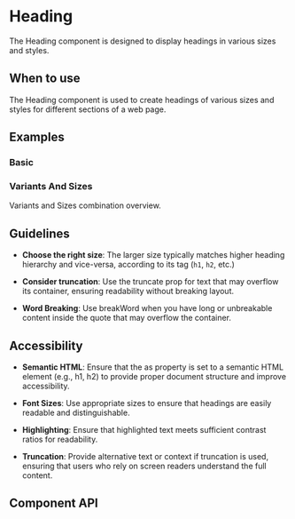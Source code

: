 
<Meta of={Heading} />

# Heading

The Heading component is designed to display headings in various sizes and styles.

## When to use

The Heading component is used to create headings of various sizes and styles for different sections of a web page.

## Examples

### Basic

<Canvas of={Basic} />

### Variants And Sizes

Variants and Sizes combination overview.

<Canvas of={VariantsAndSizes} />

## Guidelines

- **Choose the right size**: The larger size typically matches higher heading hierarchy and vice-versa, according to its
  tag (`h1`, `h2`, etc.)

- **Consider truncation**: Use the truncate prop for text that may overflow its container, ensuring readability without
  breaking layout.

- **Word Breaking**: Use breakWord when you have long or unbreakable content inside the quote that may overflow the
  container.

## Accessibility

- **Semantic HTML**: Ensure that the as property is set to a semantic HTML element (e.g., h1, h2) to provide proper
  document structure and improve accessibility.

- **Font Sizes**: Use appropriate sizes to ensure that headings are easily readable and distinguishable.

- **Highlighting**: Ensure that highlighted text meets sufficient contrast ratios for readability.

- **Truncation**: Provide alternative text or context if truncation is used, ensuring that users who rely on screen
  readers understand the full content.

## Component API

<ArgTypes />
